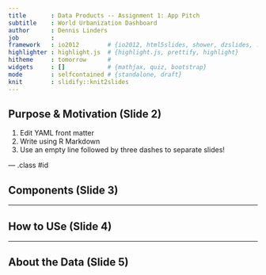 ```yaml
---
title       : Data Products -- Assignment 1: App Pitch
subtitle    : World Urbanization Dashboard
author      : Dennis Linders
job         : 
framework   : io2012        # {io2012, html5slides, shower, dzslides, ...}
highlighter : highlight.js  # {highlight.js, prettify, highlight}
hitheme     : tomorrow      # 
widgets     : []            # {mathjax, quiz, bootstrap}
mode        : selfcontained # {standalone, draft}
knit        : slidify::knit2slides
---
```


## Purpose & Motivation (Slide 2)

1. Edit YAML front matter
2. Write using R Markdown
3. Use an empty line followed by three dashes to separate slides!

--- .class #id 

## Components (Slide 3)


---

## How to USe (Slide 4)



---

## About the Data (Slide 5)



